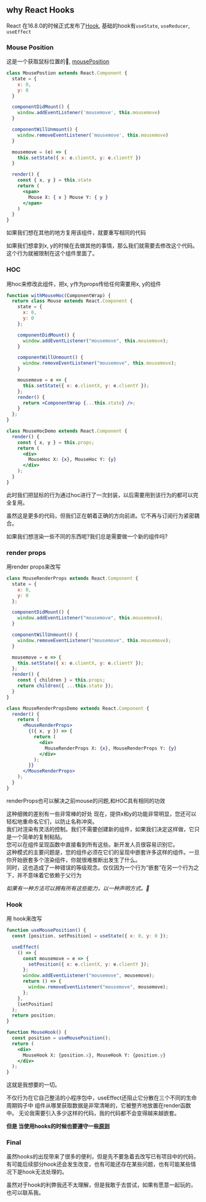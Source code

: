 ## why React Hooks

React 在16.8.0的时候正式发布了[Hook](https://reactjs.org/docs/hooks-intro.html), 基础的hook有`useState`, `useReducer`, `useEffect`

### Mouse Position
这是一个获取鼠标位置的🌰, [mousePosition](https://codesandbox.io/s/xj0ppk0pzw)
```jsx
class MousePostion extends React.Component {
  state = {
    x: 0,
    y: 0
  }

  componentDidMount() {
    window.addEventListener('mousemove', this.mousemove)
  }

  componentWillUnmount() {
    window.removeEventListener('mousemove', this.mousemove)
  }

  mousemove = (e) => {
    this.setState({ x: e.clientX, y: e.clientY })
  }

  render() {
    const { x, y } = this.state
    return (
      <span>
        Mouse X: { x } Mouse Y: { y }
      </span>
    )
  }
}
```
如果我们想在其他的地方复用该组件，就要重写相同的代码  

如果我们想拿到x, y的时候在去做其他的事情，那么我们就需要去修改这个代码。这个行为就被限制在这个组件里面了。

### HOC
用hoc来修改此组件，把x, y作为props传给任何需要用x, y的组件
```jsx
function withMouseHoc(ComponentWrap) {
  return class Mouse extends React.Component {
    state = {
      x: 0,
      y: 0
    };

    componentDidMount() {
      window.addEventListener("mousemove", this.mousemove);
    }

    componentWillUnmount() {
      window.removeEventListener("mousemove", this.mousemove);
    }

    mousemove = e => {
      this.setState({ x: e.clientX, y: e.clientY });
    };
    render() {
      return <ComponentWrap {...this.state} />;
    }
  };
}

class MouseHocDemo extends React.Component {
  render() {
    const { x, y } = this.props;
    return (
      <div>
        MouseHoc X: {x}, MouseHoc Y: {y}
      </div>
    );
  }
}
```
此时我们把鼠标的行为通过hoc进行了一次封装，以后需要用到该行为的都可以完全复用。

虽然这是更多的代码，但我们正在朝着正确的方向前进。它不再与订阅行为紧密耦合。

如果我们想渲染一些不同的东西呢?我们总是需要做一个新的组件吗?
### render props
用render props来改写
```jsx
class MouseRenderProps extends React.Component {
  state = {
    x: 0,
    y: 0
  };

  componentDidMount() {
    window.addEventListener("mousemove", this.mousemove);
  }

  componentWillUnmount() {
    window.removeEventListener("mousemove", this.mousemove);
  }

  mousemove = e => {
    this.setState({ x: e.clientX, y: e.clientY });
  };
  render() {
    const { children } = this.props;
    return children({ ...this.state });
  }
}

class MouseRenderPropsDemo extends React.Component {
  render() {
    return (
      <MouseRenderProps>
        {({ x, y }) => {
          return (
            <div>
              MouseRenderProps X: {x}, MouseRenderProps Y: {y}
            </div>
          );
        }}
      </MouseRenderProps>
    );
  }
}
```
renderProps也可以解决之前mouse的问题,和HOC具有相同的功效

这种细微的差别有一些非常棒的好处
现在，提供x和y的功能非常明显，您还可以轻松地重命名它们，以防止名称冲突。  
我们对渲染有灵活的控制。我们不需要创建新的组件，如果我们决定这样做，它只是一个简单的复制粘贴。  
您可以在组件呈现函数中直接看到所有这些。新开发人员很容易识别它。  
这种模式的主要问题是，您的组件必须在它们的呈现中嵌套许多这样的组件。一旦你开始嵌套多个渲染组件，你就很难推断出发生了什么。  
同时，这也造成了一种错误的等级观念。仅仅因为一个行为“嵌套”在另一个行为之下，并不意味着它依赖于父行为

*如果有一种方法可以拥有所有这些能力，以一种声明方式。👀*

### Hook
用 hook来改写
```jsx
function useMousePosition() {
  const [position, setPosition] = useState({ x: 0, y: 0 });

  useEffect(
    () => {
      const mousemove = e => {
        setPosition({ x: e.clientX, y: e.clientY });
      };
      window.addEventListener("mousemove", mousemove);
      return () => {
        window.removeEventListener("mousemove", mousemove);
      };
    },
    [setPosition]
  );
  return position;
}

function MouseHook() {
  const position = useMousePosition();
  return (
    <div>
      MouseHook X: {position.x}, MouseHook Y: {position.y}
    </div>
  );
}
```
这就是我想要的一切。

不仅行为在它自己整洁的小程序包中，useEffect还阻止它分散在三个不同的生命周期钩子中
组件从哪里获取数据是非常清晰的，它被整齐地放置在render函数中。
无论我需要引入多少这样的代码，我的代码都不会变得越来越嵌套。

**但是 当使用hooks的时候也要遵守一些[原则](https://reactjs.org/docs/hooks-rules.html)**

### Final
虽然hooks的出现带来了很多的便利，但是先不要急着去改写已有项目中的代码，
有可能后续部分hook还会发生改变，也有可能还存在某些问题，也有可能某些情况下是hook无法处理的。

虽然对于hook的利弊我还不太理解，但是我敢于去尝试，如果有愿意一起玩的，也可以联系我。

